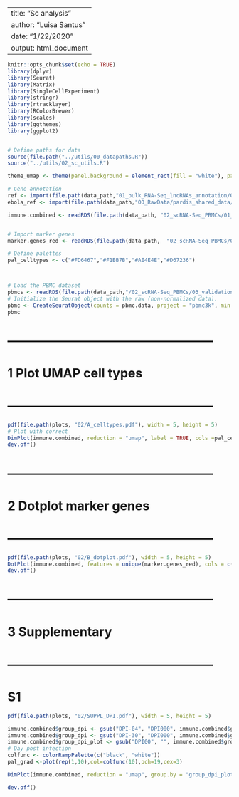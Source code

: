 
---
title: "Sc analysis"
author: "Luisa Santus"
date: "1/22/2020"
output: html_document
---

```r
knitr::opts_chunk$set(echo = TRUE)
library(dplyr)
library(Seurat)
library(Matrix)
library(SingleCellExperiment)
library(stringr)
library(rtracklayer)
library(RColorBrewer)
library(scales)
library(ggthemes)
library(ggplot2)


# Define paths for data
source(file.path("../utils/00_datapaths.R"))
source("../utils/02_sc_utils.R")

theme_umap <- theme(panel.background = element_rect(fill = "white"), panel.grid.major = element_blank(), panel.grid.minor = element_blank())+theme(legend.position = "", element_text(size=18))+theme(text = element_text(size=18))+theme_sc+theme(axis.line = element_blank())

# Gene annotation 
ref <- import(file.path(data_path,"01_bulk_RNA-Seq_lncRNAs_annotation/03_novel_lncRNAs_list/rheMac10_EBOV_and_novel_genenames.gtf"))
ebola_ref <- import(file.path(data_path,"00_RawData/pardis_shared_data/sabeti-txnomics/shared-resources/HISAT2/EBOV-Kikwit/KU182905.1.gtf"))

immune.combined <- readRDS(file.path(data_path, "02_scRNA-Seq_PBMCs/01_scRNA-Seq_inVivo_rhemac10//05_RObjects/03_prep/03_immune.combined.ready.rds"))


# Import marker genes
marker.genes_red <- readRDS(file.path(data_path,  "02_scRNA-Seq_PBMCs/01_scRNA-Seq_inVivo_rhemac10/05_RObjects/03_prep/marker.genes.rds"))

# Define palettes
pal_celltypes <- c("#FD6467","#F1BB7B","#AE4E4E","#D67236")



# Load the PBMC dataset
pbmcs <- readRDS(file.path(data_path,"/02_scRNA-Seq_PBMCs/03_validation_pbmcs_external/pbmc_tutorial.rds"))
# Initialize the Seurat object with the raw (non-normalized data).
pbmc <- CreateSeuratObject(counts = pbmc.data, project = "pbmc3k", min.cells = 3, min.features = 200)
pbmc

```

# --------------------------------------------------
# 1 Plot UMAP cell types
# --------------------------------------------------

```r
pdf(file.path(plots, "02/A_celltypes.pdf"), width = 5, height = 5)
# Plot with correct
DimPlot(immune.combined, reduction = "umap", label = TRUE, cols =pal_celltypes, label.size = 9)+theme_minimal()+theme_umap
dev.off()
```

# --------------------------------------------------
# 2 Dotplot marker genes 
# --------------------------------------------------

```r
pdf(file.path(plots, "02/B_dotplot.pdf"), width = 5, height = 5)
DotPlot(immune.combined, features = unique(marker.genes_red), cols = c("grey", "dark red", "white"), dot.scale = 11) + RotatedAxis()+theme(axis.text = element_text(size = 20), axis.title = element_blank())+ theme(panel.background = element_rect(fill = "white"), panel.grid.major = element_blank(), panel.grid.minor = element_blank())+theme(legend.text = element_text(size=21))
dev.off()
```


# --------------------------------------------------
# 3 Supplementary 
# --------------------------------------------------

# S1 
```r
pdf(file.path(plots, "02/SUPPL_DPI.pdf"), width = 5, height = 5)

immune.combined$group_dpi <- gsub("DPI-04", "DPI000", immune.combined$group_dpi)
immune.combined$group_dpi <- gsub("DPI-30", "DPI000", immune.combined$group_dpi)
immune.combined$group_dpi_plot <- gsub("DPI00", "", immune.combined$group_dpi)
# Day post infection 
colfunc <- colorRampPalette(c("black", "white"))
pal_grad <-plot(rep(1,10),col=colfunc(10),pch=19,cex=3)

DimPlot(immune.combined, reduction = "umap", group.by = "group_dpi_plot", pt.size = 0.1, cols =rev(colfunc(9)[1:7]))+theme_umap+theme()

dev.off()
```


